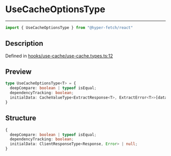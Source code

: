 

# UseCacheOptionsType

<div class="api-docs__separator" data-reactroot="">

---

</div><div class="api-docs__import" data-reactroot="">

```ts
import { UseCacheOptionsType } from "@hyper-fetch/react"
```

</div><div class="api-docs__section">

## Description

</div><div class="api-docs__description"><span class="api-docs__do-not-parse">



</span></div><p class="api-docs__definition">

Defined in [hooks/use-cache/use-cache.types.ts:12](https://github.com/BetterTyped/hyper-fetch/blob/993719ed/packages/react/src/hooks/use-cache/use-cache.types.ts#L12)

</p><div class="api-docs__section">

## Preview

</div><div class="api-docs__preview type">

```ts
type UseCacheOptionsType<T> = {
  deepCompare: boolean | typeof isEqual; 
  dependencyTracking: boolean; 
  initialData: CacheValueType<ExtractResponse<T>, ExtractError<T>>[data] | null; 
}
```

</div><div class="api-docs__section">

## Structure

</div><div class="api-docs__returns">

```ts
{
  deepCompare: boolean | typeof isEqual;
  dependencyTracking: boolean;
  initialData: ClientResponseType<Response, Error> | null;
}
```

</div>